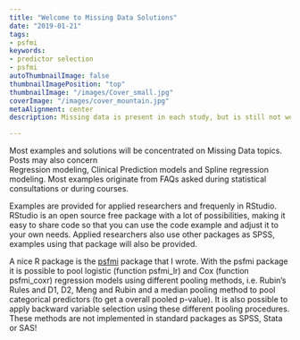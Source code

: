 ```yaml
---
title: "Welcome to Missing Data Solutions"
date: "2019-01-21"
tags: 
- psfmi
keywords:
- predictor selection
- psfmi
autoThumbnailImage: false
thumbnailImagePosition: "top"
thumbnailImage: "/images/Cover_small.jpg"
coverImage: "/images/cover_mountain.jpg"
metaAlignment: center
description: Missing data is present in each study, but is still not wel understood and handled, [see for example](https://journals.lww.com/epidem/fulltext/2012/09000/Missing_Data__A_Systematic_Review_of_How_They_Are.13.aspx). This may severely bias the study results! On this website you will find simple and complex missing data solutions concerning medical and epidemiological studies.  

---
```


Most examples and solutions will be concentrated on Missing Data topics. Posts may also concern  
Regression modeling, Clinical Prediction models and Spline regression modeling. Most examples originate 
from FAQs asked during statistical consultations or during courses.

Examples are provided for applied researchers and frequenly in RStudio.  
RStudio is an open source free package with a lot of possibilities, 
making it easy to share code so that you can use the code example
and adjust it to your own needs. Applied researchers also use
other packages as SPSS, examples using that package will also be provided.  

A nice R package is the [psfmi](/psfmi/) package that I wrote. 
With the psfmi package it is possible to pool logistic (function psfmi_lr) and Cox (function psfmi_coxr)
regression models using different pooling methods, i.e. Rubin's Rules and D1, D2, Meng and Rubin and a median 
pooling method to pool categorical predictors (to get a overall pooled p-value). It is also
possible to apply backward variable selection using these different pooling procedures. These
methods are not implemented in standard packages as SPSS, Stata or SAS!
